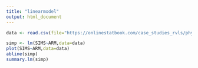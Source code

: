 ```yaml
---
title: "linearmodel"
output: html_document
---
```


```r
data <- read.csv(file="https://onlinestatbook.com/case_studies_rvls/physical_strength/data.txt",sep="",header=TRUE) 
```
```r
simp <- lm(SIMS~ARM,data=data)
plot(SIMS~ARM,data=data)
abline(simp)
summary.lm(simp)
```

 
 